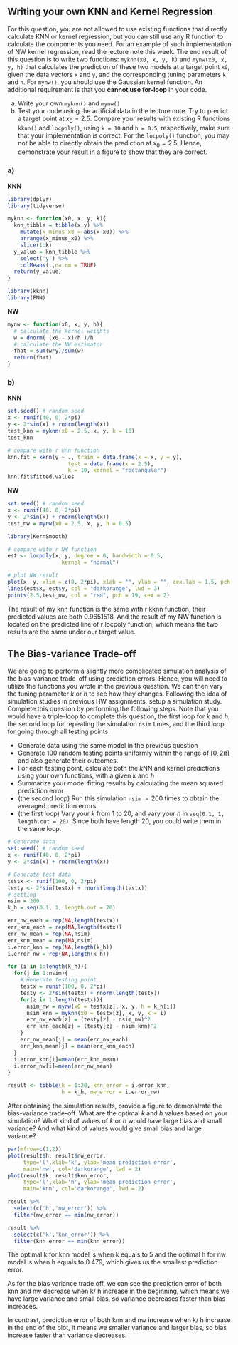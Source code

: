 
## Writing your own KNN and Kernel Regression

For this question, you are not allowed to use existing functions that directly calculate KNN or kernel regression, but you can still use any R function to calculate the components you need. For an example of such implementation of NW kernel regression, read the lecture note this week. The end result of this question is to write two functions: `myknn(x0, x, y, k)` and `mynw(x0, x, y, h)` that calculates the prediction of these two models at a target point `x0`, given the data vectors `x` and `y`, and the corresponding tuning parameters `k` and `h`. For `mynw()`, you should use the Gaussian kernel function. An additional requirement is that you __cannot use for-loop__ in your code. 

  a) Write your own `myknn()` and `mynw()`
  b) Test your code using the artificial data in the lecture note. Try to predict a target point at $x_0 = 2.5$. Compare your results with existing R functions `kknn()` and `locpoly()`, using `k = 10` and `h = 0.5`, respectively, make sure that your implementation is correct. For the `locpoly()` function, you may not be able to directly obtain the prediction at $x_0 = 2.5$. Hence, demonstrate your result in a figure to show that they are correct. 

### a)

**KNN**
```{r, results='hide', message=FALSE, warning=FALSE}
library(dplyr)
library(tidyverse)
```
```{r}
myknn <- function(x0, x, y, k){
  knn_tibble = tibble(x,y) %>% 
    mutate(x_minus_x0 = abs(x-x0)) %>%
    arrange(x_minus_x0) %>%
    slice(1:k)
  y_value = knn_tibble %>% 
    select('y') %>%
    colMeans(.,na.rm = TRUE)
  return(y_value)
}
```
```{r, results='hide', message=FALSE, warning=FALSE}
library(kknn)
library(FNN)
```

**NW**
```{r}
mynw <- function(x0, x, y, h){
  # calculate the kernel weights
  w = dnorm( (x0 - x)/h )/h
  # calculate the NW estimator 
  fhat = sum(w*y)/sum(w)
  return(fhat)
}
```

### b) 

**KNN**
```{r}
set.seed() # random seed
x <- runif(40, 0, 2*pi)
y <- 2*sin(x) + rnorm(length(x))
test_knn = myknn(x0 = 2.5, x, y, k = 10)
test_knn
```
```{r}
# compare with r knn function
knn.fit = kknn(y ~ ., train = data.frame(x = x, y = y), 
                   test = data.frame(x = 2.5),
                   k = 10, kernel = "rectangular")
knn.fit$fitted.values
```

**NW**
```{r}
set.seed() # random seed
x <- runif(40, 0, 2*pi)
y <- 2*sin(x) + rnorm(length(x))
test_nw = mynw(x0 = 2.5, x, y, h = 0.5)
```
```{r, results='hide', message=FALSE, warning=FALSE}
library(KernSmooth)
```
```{r}
# compare with r NW function
est <- locpoly(x, y, degree = 0, bandwidth = 0.5,
                 kernel = "normal")
```
```{r}
# plot NW result
plot(x, y, xlim = c(0, 2*pi), xlab = "", ylab = "", cex.lab = 1.5, pch = 19)
lines(est$x, est$y, col = "darkorange", lwd = 3)
points(2.5,test_nw, col = "red", pch = 19, cex = 2)
```

The result of my knn function is the same with r kknn function, their predicted values are both 0.9651518. And the result of my NW function is located on the predicted line of r locpoly function, which means the two results are the same under our target value. 


## The Bias-variance Trade-off

We are going to perform a slightly more complicated simulation analysis of the bias-variance trade-off using prediction errors. Hence, you will need to utilize the functions you wrote in the previous question. We can then vary the tuning parameter $k$ or $h$ to see how they changes. Following the idea of simulation studies in previous HW assignments, setup a simulation study. Complete this question by performing the following steps. Note that you would have a triple-loop to complete this question, the first loop for $k$ and $h$, the second loop for repeating the simulation `nsim` times, and the third loop for going through all testing points. 

  * Generate data using the same model in the previous question
  * Generate 100 random testing points uniformly within the range of $[0, 2\pi]$ and also generate their outcomes.
  * For each testing point, calculate both the $k$NN and kernel predictions using your own functions, with a given $k$ and $h$
  * Summarize your model fitting results by calculating the mean squared prediction error
  * (the second loop) Run this simulation `nsim` $= 200$ times to obtain the averaged prediction errors.
  * (the first loop) Vary your $k$ from 1 to 20, and vary your $h$ in `seq(0.1, 1, length.out = 20)`. Since both have length 20, you could write them in the same loop. 

```{r}
# Generate data
set.seed() # random seed
x <- runif(40, 0, 2*pi)
y <- 2*sin(x) + rnorm(length(x))

# Generate test data
testx <- runif(100, 0, 2*pi)
testy <- 2*sin(testx) + rnorm(length(testx))
# setting
nsim = 200
k_h = seq(0.1, 1, length.out = 20)

err_nw_each = rep(NA,length(testx))
err_knn_each = rep(NA,length(testx))
err_nw_mean = rep(NA,nsim)
err_knn_mean = rep(NA,nsim)
i.error_knn = rep(NA,length(k_h))
i.error_nw = rep(NA,length(k_h))

for (i in 1:length(k_h)){
  for(j in 1:nsim){
    # Generate testing point
    testx = runif(100, 0, 2*pi)
    testy <- 2*sin(testx) + rnorm(length(testx))
    for(z in 1:length(testx)){
      nsim_nw = mynw(x0 = testx[z], x, y, h = k_h[i])
      nsim_knn = myknn(x0 = testx[z], x, y, k = i)
      err_nw_each[z] = (testy[z] - nsim_nw)^2
      err_knn_each[z] = (testy[z] - nsim_knn)^2
    }
    err_nw_mean[j] = mean(err_nw_each)
    err_knn_mean[j] = mean(err_knn_each)
  }
  i.error_knn[i]=mean(err_knn_mean)
  i.error_nw[i]=mean(err_nw_mean)
}
```
```{r}
result <- tibble(k = 1:20, knn_error = i.error_knn,
                 h = k_h, nw_error = i.error_nw)
```

After obtaining the simulation results, provide a figure to demonstrate the bias-variance trade-off. What are the optimal $k$ and $h$ values based on your simulation? What kind of values of $k$ or $h$ would have large bias and small variance? And what kind of values would give small bias and large variance?

```{r}
par(mfrow=c(1,2))
plot(result$h, result$nw_error,
     type='l',xlab='k', ylab='mean prediction error', 
     main='nw', col='darkorange', lwd = 2)
plot(result$k, result$knn_error,
     type='l',xlab='h', ylab='mean prediction error',
     main='knn', col='darkorange', lwd = 2)
```

```{r}
result %>% 
  select(c('h','nw_error')) %>%
  filter(nw_error == min(nw_error))
```
```{r}
result %>% 
  select(c('k','knn_error')) %>%
  filter(knn_error == min(knn_error))
```
The optimal k for knn model is when k equals to 5 and the optimal h for nw model is when h equals to 0.479, which gives us the smallest prediction error. 

As for the bias variance trade off, we can see the prediction error of both knn and nw decrease when k/ h increase in the beginning, which means we have large variance and small bias, so variance decreases faster than bias increases. 

In contrast, prediction error of both knn and nw increase when k/ h increase in the end of the plot, it means we smaller variance and larger bias, so bias increase faster than variance decreases.
